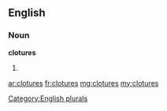 ==English==

===Noun===
'''clotures'''

# {{plural of|[[cloture]]}}

[[Category:English plurals]]

[[ar:clotures]]
[[fr:clotures]]
[[mg:clotures]]
[[my:clotures]]